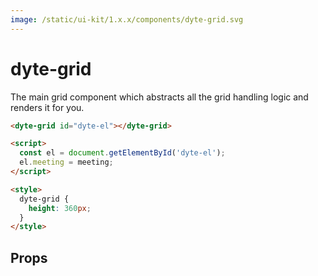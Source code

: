 ```yaml
---
image: /static/ui-kit/1.x.x/components/dyte-grid.svg
---
```


# dyte-grid

The main grid component which abstracts all the grid handling logic and renders it for you.

```html
<dyte-grid id="dyte-el"></dyte-grid>

<script>
  const el = document.getElementById('dyte-el');
  el.meeting = meeting;
</script>

<style>
  dyte-grid {
    height: 360px;
  }
</style>
```

## Props

<PropsTable of="dyte-grid" />
